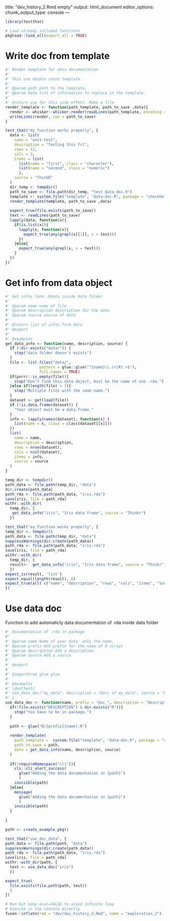 <!-- do not edit by hand - /!\ do not inflate as functions were modified in R, test directly -->
---
title: "dev_history_2.Rmd empty"
output: html_document
editor_options: 
  chunk_output_type: console
---

```r
library(testthat)
```

```r
# Load already included functions
pkgload::load_all(export_all = TRUE)
```

# Write doc from template

```r
#' Render template for data documentation
#'
#' This use double stash template.
#'
#' @param path path to the template.
#' @param data list of information to replace in the template.
#'
#' @return use for this side effect. Make a file
render_template <- function(path_template, path_to_save ,data){
  render <- whisker::whisker.render(readLines(path_template, encoding = "UTF-8", warn = FALSE), data)
  writeLines(render, con = path_to_save)
}
```


```r
test_that("my_function works properly", {
  data <- list(
    name = "unit-test",
    description = "Testing this fct",
    rows = 12,
    cols = 3,
    items = list(
      list(name = "first", class = "character"),
      list(name = "second", class = "numeric")
      ),
    source = "ThinkR"
  )
  dir_temp <- tempdir()
  path_to_save <- file.path(dir_temp, "test_data_doc.R")
  template <- system.file("template", "data-doc.R", package = "checkhelper")
  render_template(template, path_to_save ,data)
  
  expect_true(file.exists(path_to_save))
  text <- readLines(path_to_save)
  lapply(data, function(x){
    if(is.list(x)){
      lapply(x, function(x){
        expect_true(any(grepl(x[[1]], x = text)))
      })
    }else{
      expect_true(any(grepl(x, x = text)))
    }
  })
})
```


# Get info from data object

```r
#' Get infos form .Rdata inside data folder
#'
#' @param name name of file
#' @param description description for the data
#' @param source source of data
#'
#' @return list of infos form data
#' @export
#'
#' @examples
get_data_info <- function(name, description, source) {
  if (!dir.exists("data/")) {
    stop("data folder doesn't exists")
  }
  file <- list.files("data/",
               pattern = glue::glue("^{name}\\.(r|R).+$"),
               full.names = TRUE)
  if(purrr::is_empty(file)){
    stop("Don't find this data object, must be the name of one .rda.")
  }else if(length(file) > 1){
    stop("Multiple files with the same name.")
  }
  dataset <- get(load(file))
  if (!is.data.frame(dataset)) {
    "Your object must be a data.frame."
  }
  info <- lapply(names(dataset), function(x) {
    list(name = x, class = class(dataset[[x]]))
  })
  list(
    name = name,
    description = description,
    rows = nrow(dataset),
    cols = ncol(dataset),
    items = info,
    source = source
  )
}
```

```r
temp_dir <- tempdir()
path_data <- file.path(temp_dir, "data")
dir.create(path_data)
path_rda <- file.path(path_data, "iris.rda")
save(iris, file = path_rda)
withr::with_dir(
  temp_dir, {
   get_data_info("iris", "Iris data frame", source = "Thinkr") 
  })

```

```r
test_that("my_function works properly", {
temp_dir <- tempdir()
path_data <- file.path(temp_dir, "data")
suppressWarnings(dir.create(path_data))
path_rda <- file.path(path_data, "iris.rda")
save(iris, file = path_rda)
withr::with_dir(
  temp_dir, {
  result<-  get_data_info("iris", "Iris data frame", source = "Thinkr") 
  })
expect_is(result, 'list')
expect_equal(length(result), 6)
expect_true(all( c("name", "description", "rows", "cols", "items", "source") %in% names(result)), 6)
})
```

# Use data doc

Function to add automaticly data documentation of .rda inside data folder

```r
#' Documentation of .rda in package
#'
#' @param name Name of your data. only the name, 
#' @param prefix Add prefix for the name of R script
#' @param description Add a description
#' @param source Add a source
#'
#' @export
#'
#' @importFrom glue glue
#'
#' @examples
#' \donttest{
#' use_data_doc("my_data", description = "Desc of my_data", source = "Here my source")
#' }
use_data_doc <- function(name, prefix = "doc_", description = "Description", source = "Source"){
  if(!file.exists("DESCRIPTION") & dir.exists("R")){
    stop("You have to be in package.")
  }
  
  path <- glue("R/{prefix}{name}.R")
  
  render_template(
    path_template =  system.file("template", "data-doc.R", package = "checkhelper"),
    path_to_save = path,
    data = get_data_info(name, description, source)
  )
  
  if(!requireNamespace("cli")){
    cli::cli_alert_success(
      glue("Adding the data documentation in {path}")
      )
    invisible(path)
  }else{
    message(
      glue("Adding the data documentation in {path}")
      )
    invisible(path)
  }
  
}
```


```r
path <- create_example_pkg()

test_that("use_doc_data", {
path_data <- file.path(path, "data")
suppressWarnings(dir.create(path_data))
path_rda <- file.path(path_data, "iris.rda")
save(iris, file = path_rda)
withr::with_dir(path, {
  test <- use_data_doc("iris")
  })

expect_true(
  file.exists(file.path(path, test))
  )
})
```


```r
# Run but keep eval=FALSE to avoid infinite loop
# Execute in the console directly
fusen::inflate(rmd = "dev/dev_history_2.Rmd", name = "exploration_2")
```

<!-- # Inflate your package -->

<!-- You're one inflate from paper to box. -->
<!-- Build your package from this very Rmd using `fusen::inflate()` -->

<!-- - Verify your `"DESCRIPTION"` file has been updated -->
<!-- - Verify your function is in `"R/"` directory -->
<!-- - Verify your test is in `"tests/testthat/"` directory -->
<!-- - Verify this Rmd appears in `"vignettes/"` directory -->
